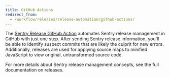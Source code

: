 ```yaml
---
title: GitHub Actions
redirect_from:
  - /workflow/releases/release-automation/github-actions/
---
```


The [Sentry Release GitHub Action](https://github.com/marketplace/actions/sentry-release) automates Sentry release management in GitHub with just one step. After sending Sentry release information, you'll be able to identify suspect commits that are likely the culprit for new errors. Additionally, releases are used for applying <Link to="/platforms/javascript/sourcemaps/">source maps</Link> to minified JavaScript to view original, untransformed source code.

For more details about Sentry release management concepts, see the full documentation on <Link to="/workflow/releases/">releases</Link>.
